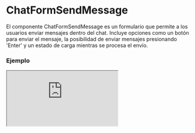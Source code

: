
# ChatFormSendMessage

El componente ChatFormSendMessage es un formulario que permite a los usuarios enviar mensajes dentro del chat. Incluye opciones como un botón para enviar el mensaje, la posibilidad de enviar mensajes presionando 'Enter' y un estado de carga mientras se procesa el envío.

### Ejemplo

<Iframe src="https://fenextjs-component-storybook.vercel.app/iframe.html?args=&id=chat-chatformsendmessage--index&viewMode=story" />

### Importacion

Para importar el componente ChatFormSendMessage, se puede hacer desde fenextjs

```tsx copy
import { ChatFormSendMessage } from "fenextjs";
```

### Parametros

| Parametro | Tipo | Requerido | Default | Descripcion |
| --------- | ---- | --------- | ------- | ----------- |
| onSubmit | RequestProps\<ChatFormSendMessageDataProps, RequestResultProps\> | no |  | Función que se ejecuta al enviar el mensaje, recibiendo los datos del formulario como parámetros. |
| loader | boolean | no | false | Indica si el formulario está en estado de carga, deshabilitando la interacción del usuario. |
| useSubmitInEnter | boolean | no | true | Si se debe permitir el envío del mensaje presionando 'Enter'. |
| btnChildren | ReactNode | no | Send | Contenido del botón para enviar el mensaje. |
| placeholderMessage | string | no | Message | Texto de placeholder que se mostrará en el campo del mensaje. |

### Storybook

Para ver el storybook del componente lo puede hacer con este [link](https://fenextjs-component-storybook.vercel.app/?path=/story/chat-chatformsendmessage--index)

### Usos

- Formulario básico de enviar mensaje

```tsx copy

<ChatFormSendMessage 
    onSubmit={async (data) => { console.log(data); }}
/>
            
```

- Formulario con botón y placeholder personalizados

```tsx copy

<ChatFormSendMessage 
    btnChildren="Enviar"
    placeholderMessage="Escribe tu mensaje aquí"
/>
            
```

- Formulario sin envío con Enter

```tsx copy

<ChatFormSendMessage 
    useSubmitInEnter={false}
/>
            
```

